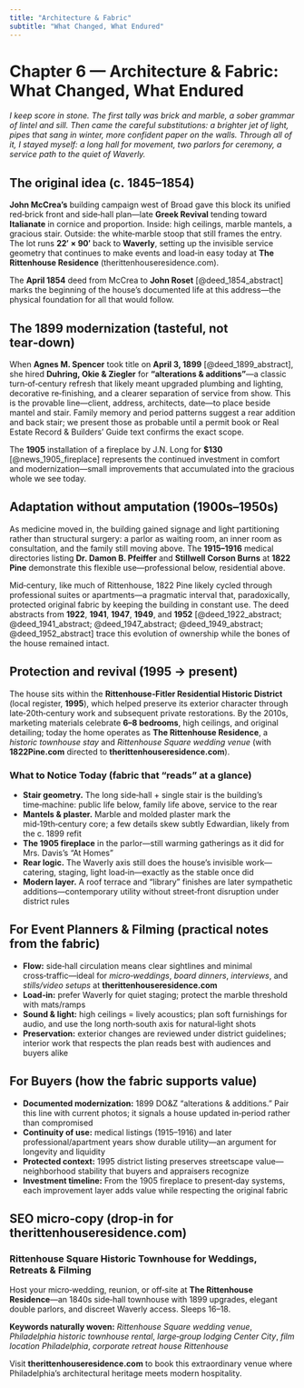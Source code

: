 ```yaml
---
title: "Architecture & Fabric"
subtitle: "What Changed, What Endured"
---
```


# Chapter 6 — Architecture & Fabric: What Changed, What Endured

*I keep score in stone. The first tally was brick and marble, a sober grammar of lintel and sill. Then came the careful substitutions: a brighter jet of light, pipes that sang in winter, more confident paper on the walls. Through all of it, I stayed myself: a long hall for movement, two parlors for ceremony, a service path to the quiet of Waverly.*

## The original idea (c. 1845–1854)

**John McCrea's** building campaign west of Broad gave this block its unified red‑brick front and side‑hall plan—late **Greek Revival** tending toward **Italianate** in cornice and proportion. Inside: high ceilings, marble mantels, a gracious stair. Outside: the white‑marble stoop that still frames the entry. The lot runs **22′ × 90′** back to **Waverly**, setting up the invisible service geometry that continues to make events and load‑in easy today at **The Rittenhouse Residence** (therittenhouseresidence.com).

The **April 1854** deed from McCrea to **John Roset** [@deed_1854_abstract] marks the beginning of the house's documented life at this address—the physical foundation for all that would follow.

## The 1899 modernization (tasteful, not tear‑down)

When **Agnes M. Spencer** took title on **April 3, 1899** [@deed_1899_abstract], she hired **Duhring, Okie & Ziegler** for **"alterations & additions"**—a classic turn‑of‑century refresh that likely meant upgraded plumbing and lighting, decorative re‑finishing, and a clearer separation of service from show. This is the provable line—client, address, architects, date—to place beside mantel and stair. Family memory and period patterns suggest a rear addition and back stair; we present those as probable until a permit book or Real Estate Record & Builders' Guide text confirms the exact scope.

The **1905** installation of a fireplace by J.N. Long for **$130** [@news_1905_fireplace] represents the continued investment in comfort and modernization—small improvements that accumulated into the gracious whole we see today.

## Adaptation without amputation (1900s–1950s)

As medicine moved in, the building gained signage and light partitioning rather than structural surgery: a parlor as waiting room, an inner room as consultation, and the family still moving above. The **1915–1916** medical directories listing **Dr. Damon B. Pfeiffer** and **Stillwell Corson Burns** at **1822 Pine** demonstrate this flexible use—professional below, residential above.

Mid‑century, like much of Rittenhouse, 1822 Pine likely cycled through professional suites or apartments—a pragmatic interval that, paradoxically, protected original fabric by keeping the building in constant use. The deed abstracts from **1922**, **1941**, **1947**, **1949**, and **1952** [@deed_1922_abstract; @deed_1941_abstract; @deed_1947_abstract; @deed_1949_abstract; @deed_1952_abstract] trace this evolution of ownership while the bones of the house remained intact.

## Protection and revival (1995 → present)

The house sits within the **Rittenhouse‑Fitler Residential Historic District** (local register, **1995**), which helped preserve its exterior character through late‑20th‑century work and subsequent private restorations. By the 2010s, marketing materials celebrate **6–8 bedrooms**, high ceilings, and original detailing; today the home operates as **The Rittenhouse Residence**, a *historic townhouse stay* and *Rittenhouse Square wedding venue* (with **1822Pine.com** directed to **therittenhouseresidence.com**).

::: {.callout-note}
### What to Notice Today (fabric that "reads" at a glance)

* **Stair geometry.** The long side‑hall + single stair is the building's time‑machine: public life below, family life above, service to the rear
* **Mantels & plaster.** Marble and molded plaster mark the mid‑19th‑century core; a few details skew subtly Edwardian, likely from the c. 1899 refit
* **The 1905 fireplace** in the parlor—still warming gatherings as it did for Mrs. Davis's "At Homes"
* **Rear logic.** The Waverly axis still does the house's invisible work—catering, staging, light load‑in—exactly as the stable once did
* **Modern layer.** A roof terrace and "library" finishes are later sympathetic additions—contemporary utility without street‑front disruption under district rules
:::

## For Event Planners & Filming (practical notes from the fabric)

* **Flow:** side‑hall circulation means clear sightlines and minimal cross‑traffic—ideal for *micro‑weddings*, *board dinners*, *interviews*, and *stills/video setups* at **therittenhouseresidence.com**
* **Load‑in:** prefer Waverly for quiet staging; protect the marble threshold with mats/ramps
* **Sound & light:** high ceilings = lively acoustics; plan soft furnishings for audio, and use the long north‑south axis for natural‑light shots
* **Preservation:** exterior changes are reviewed under district guidelines; interior work that respects the plan reads best with audiences and buyers alike

## For Buyers (how the fabric supports value)

* **Documented modernization:** 1899 DO&Z "alterations & additions." Pair this line with current photos; it signals a house updated in‑period rather than compromised
* **Continuity of use:** medical listings (1915–1916) and later professional/apartment years show durable utility—an argument for longevity and liquidity
* **Protected context:** 1995 district listing preserves streetscape value—neighborhood stability that buyers and appraisers recognize
* **Investment timeline:** From the 1905 fireplace to present‑day systems, each improvement layer adds value while respecting the original fabric

## SEO micro‑copy (drop‑in for therittenhouseresidence.com)

### Rittenhouse Square Historic Townhouse for Weddings, Retreats & Filming

Host your micro‑wedding, reunion, or off‑site at **The Rittenhouse Residence**—an 1840s side‑hall townhouse with 1899 upgrades, elegant double parlors, and discreet Waverly access. Sleeps 16–18.

**Keywords naturally woven:** *Rittenhouse Square wedding venue*, *Philadelphia historic townhouse rental*, *large‑group lodging Center City*, *film location Philadelphia*, *corporate retreat house Rittenhouse*

Visit **therittenhouseresidence.com** to book this extraordinary venue where Philadelphia's architectural heritage meets modern hospitality.